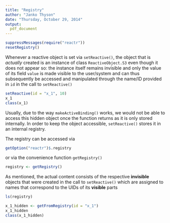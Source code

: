 ```yaml
---
title: "Registry"
author: "Janko Thyson"
date: "Thursday, October 29, 2014"
output: 
  pdf_document
---
```


```r
suppressMessages(require("reactr"))
resetRegistry()
```

Whenever a reactive object is set via `setReactive()`, the object that is *actually* created is an instance of class `ReactiveObject.S3` even though it does not appear so: the instance itself remains invisible and only the value of its field `value` is made visible to the user/system and can thus subsequently be accessed and manipulated through the name/ID provided in `id` in the call to `setReactive()`

```r
setReactive(id = "x_1", 10)
x_1
class(x_1)
```

Usually, due to the way `makeActiveBinding()` works, we would not be able to access this hidden object once the function returns as it is only stored internally. In order to keep the object accessible, `setReactive()` stores it in an internal registry.

The registry can be accessed via 

```r
getOption("reactr")$.registry
```

or via the convenience function `getRegistry()`

```r
registry <- getRegistry()
```

As mentioned, the actual content consists of the respective **invisible** objects that were created in the call to `setReactive()` which are assigned to names that correspond to the UIDs of its **visible** parts

```r
ls(registry)
```



```r
x_1_hidden <- getFromRegistry(id = "x_1")
x_1_hidden
class(x_1_hidden)
```



